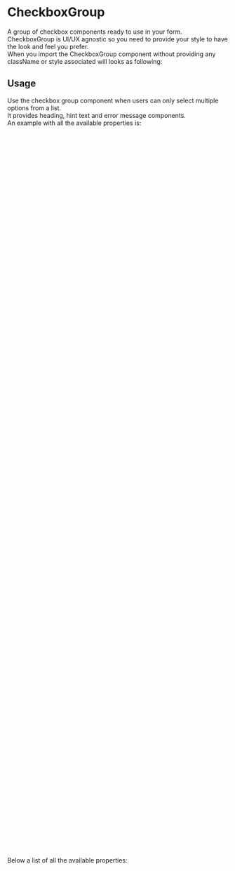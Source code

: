 
<Meta title="DCXLibrary/Form/CheckboxGroup/Documentation" />

# CheckboxGroup

A group of checkbox components ready to use in your form.  
CheckboxGroup is UI/UX agnostic so you need to provide your style to have the look and feel you prefer.  
When you import the CheckboxGroup component without providing any className or style associated will looks as following:

<Canvas of={CheckboxGroupStories.Unstyled} />

## Usage

Use the checkbox group component when users can only select multiple options from a list.  
It provides heading, hint text and error message components.  
An example with all the available properties is:

```js
<CheckboxGroup
    name='name-of-group'
    inputProps={{
        color: 'purple'
    }}
    itemProps={{
        color: 'purple'
    }}
    labelProps={{
        color: 'purple'
    }}
    inputClassName='shared input class names'
    itemClassName='shared item class names'
    labelClassName='shared label class names'
    items={[
        {
            label: 'item-label',
            value: 'yes',
            ariaLabel: 'aria-label',
            disabled: false,
            hint: {
                text: 'hint-text',
                className: 'class names',
                id: 'id',
                position: 'above'
            },
            id: 'id',
            inputProps: {
                style: {
                    lineHeight: '10px'
                }
            },
            itemProps: {
                style: {
                    display: 'flex'
                }
            },
            labelProps: {
                style: {
                    fontSize: '14px'
                }
            },
            selected: false,
            onChange: handleChange
        },
        {
            text: 'divider',
            className: 'divider classes',
            id: 'divider-id'
        },
        {
            label: 'item-label',
            value: 'no',
            ariaLabel: 'aria-label',
            disabled: false,
            hint: {
                text: 'hint-text',
                className: 'class names',
                id: 'id'
            },
            id: 'id',
            inputProps: {
                style: {
                    lineHeight: '10px'
                }
            },
            itemProps: {
                style: {
                    display: 'flex'
                }
            },
            labelProps: {
                style: {
                    fontSize: '14px'
                }
            },
            selected: false,
            onChange: handleChange
        }
    ]}
    ariaDescribedBy='aria-described-by'
    ariaLabelledBy='aria-labelled-by'
    groupClassess='group-classes'
    error={{
       text: 'error message'
       className: 'error-classes'
       id: 'error-id',
       visuallyHiddenText: {
           className='visually-hidden-classes',
           text='visually hidden text'
       }
    }}
    fieldsetClasses='fieldset classes'
    hint={{
        text: 'hint-text',
        className: 'class names',
        id: 'hint-id'
    }}
    id='id'
    itemsClasses='class names for the group items'
    legend={{
        text: 'heading',
        className: 'legend classes',
        heading: {
            priority: 2,
            className: 'heading class name'
        }
    }}
    onChange={handleChange}
/>
```

Below a list of all the available properties:

<ArgTypes of={CheckboxGroupStories} />
